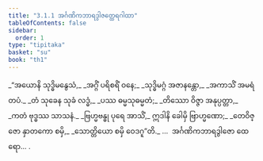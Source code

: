 ```yaml
---
title: "3.1.1 အင်္ဂဏိကဘာရဒွါဇတ္ထေရဂါထာ"
tableOfContents: false
sidebar:
  order: 1
type: "tipitaka"
basket: "su"
book: "th1"
---
```



<DynamicBreadcrumb />

<Division number="219" book="th1" e="ch" v="19" p="263">

<Paragraph number="434" type="verses" book="th1">
_“အယောနိ သုဒ္ဓိမနွေသံ,_  
_အဂ္ဂိံ ပရိစရိံ ဝနေ;_  
_သုဒ္ဓိမဂ္ဂံ အဇာနန္တော,_  
_အကာသိံ အမရံ တပံ._  

</Paragraph>

</Division>
<Division number="220" book="th1" e="ch" v="19" p="263">

<Paragraph number="435" type="verses" book="th1">
_တံ သုခေန သုခံ လဒ္ဓံ,_  
_ပဿ ဓမ္မသုဓမ္မတံ;_  
_တိဿော ဝိဇ္ဇာ အနုပ္ပတ္တာ,_  
_ကတံ ဗုဒ္ဓဿ သာသနံ._  

</Paragraph>

</Division>
<Division number="221" book="th1" e="ch" v="19" p="263">

<Paragraph number="436" type="verses" book="th1">
_ဗြဟ္မဗန္ဓု ပုရေ အာသိံ,_  
ဣဒါနိ ခေါမှိ ဗြာဟ္မဏော;_  
_တေဝိဇ္ဇော နှာတကော စမှိ,_  
_သောတ္တိယော စမှိ ဝေဒဂူ”တိ._  


</Paragraph>
</Division>

<Paragraph number="437" type="center" book="th1">
…  အင်္ဂဏိကဘာရဒွါဇော ထေရော… .
</Paragraph>